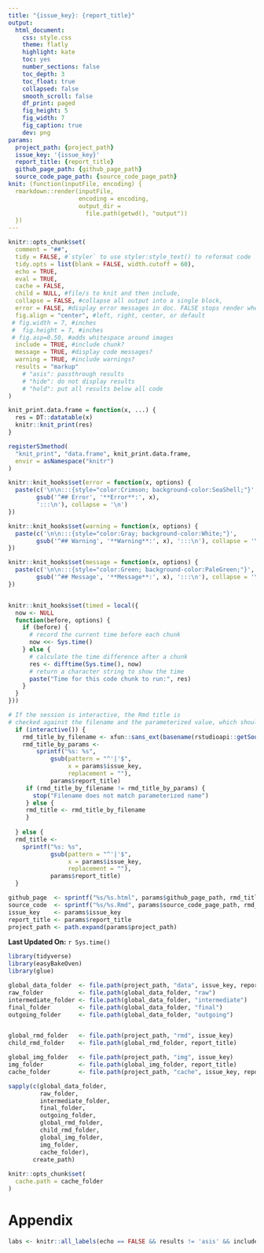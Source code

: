 ```yaml
---
title: "{issue_key}: {report_title}"
output: 
  html_document:
    css: style.css
    theme: flatly
    highlight: kate  
    toc: yes
    number_sections: false
    toc_depth: 3 
    toc_float: true 
    collapsed: false
    smooth_scroll: false
    df_print: paged
    fig_height: 5 
    fig_width: 7 
    fig_caption: true
    dev: png
params: 
  project_path: {project_path}  
  issue_key: '{issue_key}' 
  report_title: {report_title}
  github_page_path: {github_page_path}  
  source_code_page_path: {source_code_page_path}  
knit: (function(inputFile, encoding) {
  rmarkdown::render(inputFile,
                    encoding = encoding,
                    output_dir =
                      file.path(getwd(), "output"))
  })
---
```


```r
knitr::opts_chunk$set(
  comment = "##",
  tidy = FALSE, #`styler` to use styler:style_text() to reformat code
  tidy.opts = list(blank = FALSE, width.cutoff = 60),
  echo = TRUE,
  eval = TRUE,
  cache = FALSE,
  child = NULL, #file/s to knit and then include,
  collapse = FALSE, #collapse all output into a single block,
  error = FALSE, #display error messages in doc. FALSE stops render when error is thrown
  fig.align = "center", #left, right, center, or default
 # fig.width = 7, #inches
 #  fig.height = 7, #inches
 # fig.asp=0.50, #adds whitespace around images
  include = TRUE, #include chunk?
  message = TRUE, #display code messages?
  warning = TRUE, #include warnings?
  results = "markup"
    # "asis": passthrough results
    # "hide": do not display results 
    # "hold": put all results below all code
)  

knit_print.data.frame = function(x, ...) {
  res = DT::datatable(x)
  knitr::knit_print(res)
}

registerS3method(
  "knit_print", "data.frame", knit_print.data.frame,
  envir = asNamespace("knitr")
)
```

```r
knitr::knit_hooks$set(error = function(x, options) { 
  paste(c('\n\n:::{style="color:Crimson; background-color:SeaShell;"}',
        gsub('^## Error', '**Error**:', x),
        ':::\n'), collapse = '\n')
})

knitr::knit_hooks$set(warning = function(x, options) { 
  paste(c('\n\n:::{style="color:Gray; background-color:White;"}',
        gsub('^## Warning', '**Warning**:', x), ':::\n'), collapse = '\n')
})

knitr::knit_hooks$set(message = function(x, options) { 
  paste(c('\n\n:::{style="color:Green; background-color:PaleGreen;"}',
        gsub('^## Message', '**Message**:', x), ':::\n'), collapse = '\n')
})


knitr::knit_hooks$set(timed = local({
  now <- NULL
  function(before, options) {
    if (before) {
      # record the current time before each chunk
      now <<- Sys.time()
    } else {
      # calculate the time difference after a chunk
      res <- difftime(Sys.time(), now)
      # return a character string to show the time
      paste("Time for this code chunk to run:", res)
    }
  }
}))
```

```r
# If the session is interactive, the Rmd title is 
# checked against the filename and the parameterized value, which should be the same.
  if (interactive()) { 
    rmd_title_by_filename <- xfun::sans_ext(basename(rstudioapi::getSourceEditorContext()$path)) 
    rmd_title_by_params <- 
        sprintf("%s: %s", 
            gsub(pattern = "^'|'$", 
                 x = params$issue_key,
                 replacement = ""),
            params$report_title)
     if (rmd_title_by_filename != rmd_title_by_params) {
       stop("Filename does not match parameterized name")
     } else {
     rmd_title <- rmd_title_by_filename
     }
     
  } else {
  rmd_title <- 
    sprintf("%s: %s", 
            gsub(pattern = "^'|'$", 
                 x = params$issue_key,
                 replacement = ""),
            params$report_title)
  }

github_page  <- sprintf("%s/%s.html", params$github_page_path, rmd_title)
source_code  <- sprintf("%s/%s.Rmd", params$source_code_page_path, rmd_title)
issue_key    <- params$issue_key
report_title <- params$report_title
project_path <- path.expand(params$project_path)
```

**Last Updated On:** `r Sys.time()`  

```r
library(tidyverse)
library(easyBakeOven)
library(glue)
```

```r
global_data_folder  <- file.path(project_path, "data", issue_key, report_title)
raw_folder          <- file.path(global_data_folder, "raw")
intermediate_folder <- file.path(global_data_folder, "intermediate")
final_folder        <- file.path(global_data_folder, "final")
outgoing_folder     <- file.path(global_data_folder, "outgoing") 


global_rmd_folder   <- file.path(project_path, "rmd", issue_key)
child_rmd_folder    <- file.path(global_rmd_folder, report_title)

global_img_folder   <- file.path(project_path, "img", issue_key)
img_folder          <- file.path(global_img_folder, report_title)
cache_folder        <- file.path(project_path, "cache", issue_key, report_title, "/")

sapply(c(global_data_folder,
         raw_folder,
         intermediate_folder,
         final_folder,
         outgoing_folder,
         global_rmd_folder,
         child_rmd_folder,
         global_img_folder,
         img_folder,
         cache_folder),
       create_path)
       
knitr::opts_chunk$set(
  cache.path = cache_folder
)  
```

<!-- # Summary  -->
<!-- Why am I running this report?   -->

<!-- # Changelog   -->
<!-- What changes have I made and what issues have I come across that  -->
<!-- need resolving?   -->

<!-- # Backlog -->
<!-- What changes do I need to make still?   -->

# Appendix  

```r
labs <- knitr::all_labels(echo == FALSE && results != 'asis' && include != FALSE)
```

```r
```

<!-- <a href='#top' style='float: right;'>Back to top</a> -->
<!-- <br> -->
